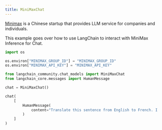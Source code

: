 ```yaml
---
title: MiniMaxChat
---
```


[Minimax](https://api.minimax.chat) is a Chinese startup that provides LLM service for companies and individuals.

This example goes over how to use LangChain to interact with MiniMax Inference for Chat.

```python
import os

os.environ["MINIMAX_GROUP_ID"] = "MINIMAX_GROUP_ID"
os.environ["MINIMAX_API_KEY"] = "MINIMAX_API_KEY"
```

```python
from langchain_community.chat_models import MiniMaxChat
from langchain_core.messages import HumanMessage
```

```python
chat = MiniMaxChat()
```

```python
chat(
    [
        HumanMessage(
            content="Translate this sentence from English to French. I love programming."
        )
    ]
)
```
